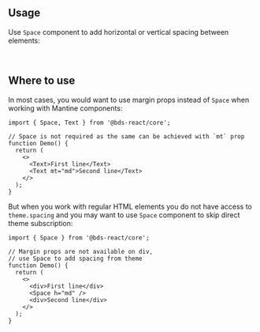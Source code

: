 

## Usage

Use `Space` component to add horizontal or vertical spacing between elements:

<Demo data={SpaceDemos.horizontal} />

<br />

<Demo data={SpaceDemos.vertical} />

## Where to use

In most cases, you would want to use margin props instead of `Space` when working with Mantine components:

```tsx
import { Space, Text } from '@bds-react/core';

// Space is not required as the same can be achieved with `mt` prop
function Demo() {
  return (
    <>
      <Text>First line</Text>
      <Text mt="md">Second line</Text>
    </>
  );
}
```

But when you work with regular HTML elements you do not have access to `theme.spacing` and you may want to use
`Space` component to skip direct theme subscription:

```tsx
import { Space } from '@bds-react/core';

// Margin props are not available on div,
// use Space to add spacing from theme
function Demo() {
  return (
    <>
      <div>First line</div>
      <Space h="md" />
      <div>Second line</div>
    </>
  );
}
```
